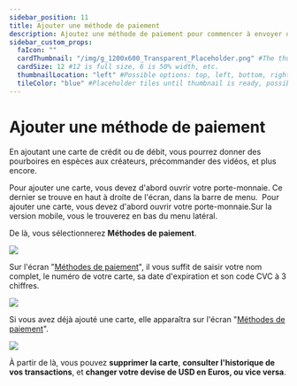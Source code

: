 ---
sidebar_position: 11
title: Ajouter une méthode de paiement
description: Ajoutez une méthode de paiement pour commencer à envoyer des pourboires en espèces aux créateurs.
sidebar_custom_props:
  faIcon: ""
  cardThumbnail: "/img/g_1200x600_Transparent_Placeholder.png" #The thumbnail on the category card.
  cardSize: 12 #12 is full size, 6 is 50% width, etc.
  thumbnailLocation: "left" #Possible options: top, left, bottom, right, none
  tileColor: "blue" #Placeholder tiles until thumbnail is ready, possible options: blue, cream, darkpurple, lightpurple, mauve, orange, pink, none
---

# Ajouter une méthode de paiement

En ajoutant une carte de crédit ou de débit, vous pourrez donner des pourboires en espèces aux créateurs, précommander des vidéos, et plus encore.


<Tabs groupId="device">
  <TabItem value="web" label="Web">
    Pour ajouter une carte, vous devez d'abord ouvrir votre <OdyseeButton url="https://odysee.com/$/wallet"><OdyseeIcon type="credits" />  porte-monnaie</OdyseeButton>. Ce dernier se trouve en haut à droite de l'écran, dans la barre de menu.
    <Image img="/img/fr/Ajouteruneméthodedepaiement01.png" />
  </TabItem>
  <TabItem value="mobile" label="Mobile">
    Pour ajouter une carte, vous devez d'abord ouvrir votre <OdyseeButton url="https://odysee.com/$/wallet"><OdyseeIcon type="credits" />  porte-monnaie</OdyseeButton>.Sur la version mobile, vous le trouverez en bas du menu latéral.
    <Image img="/img/fr/Mportefeuille.png" />
  </TabItem>
</Tabs>

De là, vous sélectionnerez **Méthodes de paiement**.

<Image src="/img/fr/Ajouteruneméthodedepaiement02.png" />

Sur l'écran "[Méthodes de paiement](https://odysee.com/$/settings/card)", il vous suffit de saisir votre nom complet, le numéro de votre carte, sa date d'expiration et son code CVC à 3 chiffres.

<Image src="/img/fr/paiement.png" />

Si vous avez déjà ajouté une carte, elle apparaîtra sur l'écran "[Méthodes de paiement](https://odysee.com/$/settings/card)".

![](https://i.imgur.com/pUuzmPC.png)

À partir de là, vous pouvez **supprimer la carte**, **consulter l'historique de vos transactions**, et **changer votre devise de USD en Euros, ou vice versa**.
